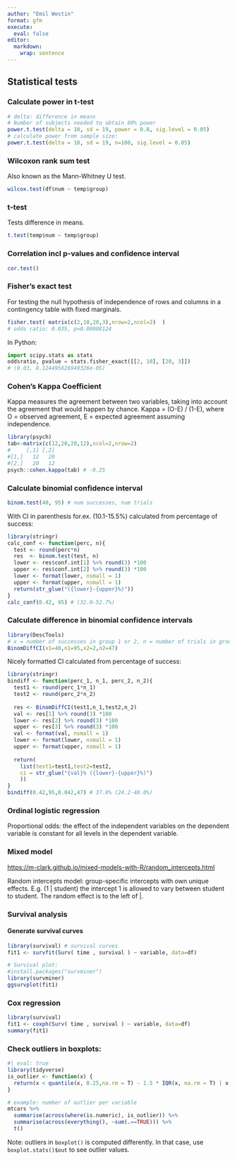 ```yaml
---
author: "Emil Westin"
format: gfm
execute: 
  eval: false
editor: 
  markdown: 
    wrap: sentence
---
```



## Statistical tests

### Calculate power in t-test

```r
# delta: difference in means
# Number of subjects needed to obtain 80% power
power.t.test(delta = 10, sd = 19, power = 0.8, sig.level = 0.05)
# calculate power from sample size:
power.t.test(delta = 10, sd = 19, n=100, sig.level = 0.05)
```

### Wilcoxon rank sum test

Also known as the Mann-Whitney U test.

```r
wilcox.test(df$num ~ temp$group)
```

### t-test

Tests difference in means.

```r
t.test(temp$num ~ temp$group)
```

### Correlation incl p-values and confidence interval

```r
cor.test()
```

### Fisher's exact test

For testing the null hypothesis of independence of rows and columns in a contingency table with fixed marginals.

```r
fisher.test( matrix(c(2,10,20,3),nrow=2,ncol=2)  )
# odds ratio: 0.035, p=0.00008124
```

In Python:

``` python
import scipy.stats as stats
oddsratio, pvalue = stats.fisher_exact([[2, 10], [20, 3]])
# (0.03, 8.124495626949326e-05)
```

### Cohen's Kappa Coefficient

Kappa measures the agreement between two variables, taking into account the agreement that would happen by chance.
Kappa = (O-E) / (1-E), where O = observed agreement, E = expected agreement assuming independence.

```r
library(psych) 
tab<-matrix(c(12,20,20,12),ncol=2,nrow=2)
#     [,1] [,2]
#[1,]   12   20
#[2,]   20   12
psych::cohen.kappa(tab) # -0.25
```

### Calculate binomial confidence interval

```r
binom.test(40, 95) # num successes, num trials
```

With CI in parenthesis for.ex.
(10.1-15.5%) calculated from percentage of success:

```r
library(stringr)
calc_conf <- function(perc, n){
  test <- round(perc*n)
  res  <- binom.test(test, n)
  lower <- res$conf.int[1] %>% round(3) *100 
  upper <- res$conf.int[2] %>% round(3) *100
  lower <- format(lower, nsmall = 1)
  upper <- format(upper, nsmall = 1)
  return(str_glue("({lower}-{upper}%)"))
}
calc_conf(0.42, 95) # (32.0-52.7%)
```

### Calculate difference in binomial confidence intervals

```r
library(DescTools)
# x = number of successes in group 1 or 2, n = number of trials in group 1 or 2 
BinomDiffCI(x1=40,n1=95,x2=2,n2=47)
```

Nicely formatted CI calculated from percentage of success:

```r
library(stringr)
bindiff <- function(perc_1, n_1, perc_2, n_2){
  test1 <- round(perc_1*n_1)
  test2 <- round(perc_2*n_2) 
  
  res <- BinomDiffCI(test1,n_1,test2,n_2)
  val <- res[1] %>% round(3) *100
  lower <- res[2] %>% round(3) *100
  upper <- res[3] %>% round(3) *100
  val <- format(val, nsmall = 1)
  lower <- format(lower, nsmall = 1)
  upper <- format(upper, nsmall = 1)
  
  return(
    list(test1=test1,test2=test2, 
    ci = str_glue("{val}% ({lower}-{upper}%)")
    ))
}
bindiff(0.42,95,0.042,47) # 37.8% (24.2-48.0%)
```

### Ordinal logistic regression

Proportional odds: the effect of the independent variables on the dependent variable is constant for all levels in the dependent variable.

### Mixed model

<https://m-clark.github.io/mixed-models-with-R/random_intercepts.html>

Random intercepts model: group-specific intercepts with own unique effects.
E.g. (1 \| student) the intercept 1 is allowed to vary between student to student.
The random effect is to the left of \|.


### Survival analysis

#### Generate survival curves

```r
library(survival) # survival curves
fit1 <- survfit(Surv( time , survival ) ~ variable, data=df)

# Survival plot:
#install.packages("survminer")
library(survminer)
ggsurvplot(fit1)
```

### Cox regression

```r
library(survival) 
fit1 <- coxph(Surv( time , survival ) ~ variable, data=df)
summary(fit1)
```



### Check outliers in boxplots:

```r
#| eval: true
library(tidyverse)
is_outlier <- function(x) {
  return(x < quantile(x, 0.25,na.rm = T) - 1.5 * IQR(x, na.rm = T) | x > quantile(x, 0.75, na.rm = T) + 1.5 * IQR(x,na.rm=T))
}

# example: number of outlier per variable
mtcars %>% 
  summarise(across(where(is.numeric), is_outlier)) %>% 
  summarise(across(everything(), ~sum(.==TRUE))) %>% 
  t()

```

Note: outliers in `boxplot()` is computed differently.
In that case, use `boxplot.stats()$out` to see outlier values.




